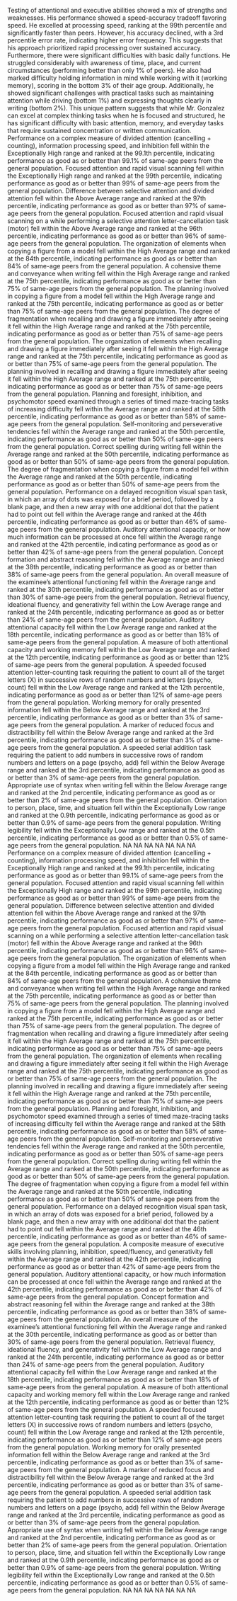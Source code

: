 Testing of attentional and executive abilities showed a mix of strengths and weaknesses. His performance showed a speed-accuracy tradeoff favoring speed. He excelled at processing speed, ranking at the 99th percentile and significantly faster than peers. However, his accuracy declined, with a 3rd percentile error rate, indicating higher error frequency. This suggests that his approach prioritized rapid processing over sustained accuracy. Furthermore, there were significant difficulties with basic daily functions. He struggled considerably with awareness of time, place, and current circumstances (performing better than only 1% of peers). He also had marked difficulty holding information in mind while working with it (working memory), scoring in the bottom 3% of their age group. Additionally, he showed significant challenges with practical tasks such as maintaining attention while driving (bottom 1%) and expressing thoughts clearly in writing (bottom 2%). This unique pattern suggests that while Mr. Gonzalez can excel at complex thinking tasks when he is focused and structured, he has significant difficulty with basic attention, memory, and everyday tasks that require sustained concentration or written communication. 
Performance on a complex measure of divided attention (cancelling + counting), information processing speed, and inhibition fell within the Exceptionally High range and ranked at the 99.1th percentile, indicating performance as good as or better than 99.1% of same-age peers from the general population.
Focused attention and rapid visual scanning fell within the Exceptionally High range and ranked at the 99th percentile, indicating performance as good as or better than 99% of same-age peers from the general population.
Difference between selective attention and divided attention fell within the Above Average range and ranked at the 97th percentile, indicating performance as good as or better than 97% of same-age peers from the general population.
Focused attention and rapid visual scanning on a while performing a selective attention letter-cancellation task (motor) fell within the Above Average range and ranked at the 96th percentile, indicating performance as good as or better than 96% of same-age peers from the general population.
The organization of elements when copying a figure from a model fell within the High Average range and ranked at the 84th percentile, indicating performance as good as or better than 84% of same-age peers from the general population.
A cohensive theme and conveyance when writing fell within the High Average range and ranked at the 75th percentile, indicating performance as good as or better than 75% of same-age peers from the general population.
The planning involved in copying a figure from a model fell within the High Average range and ranked at the 75th percentile, indicating performance as good as or better than 75% of same-age peers from the general population.
The degree of fragmentation when recalling and drawing a figure immediately after seeing it fell within the High Average range and ranked at the 75th percentile, indicating performance as good as or better than 75% of same-age peers from the general population.
The organization of elements when recalling and drawing a figure immediately after seeing it fell within the High Average range and ranked at the 75th percentile, indicating performance as good as or better than 75% of same-age peers from the general population.
The planning involved in recalling and drawing a figure immediately after seeing it fell within the High Average range and ranked at the 75th percentile, indicating performance as good as or better than 75% of same-age peers from the general population.
Planning and foresight, inhibition, and psychomotor speed examined through a series of timed maze-tracing tasks of increasing difficulty fell within the Average range and ranked at the 58th percentile, indicating performance as good as or better than 58% of same-age peers from the general population.
Self-monitoring and perseverative tendencies fell within the Average range and ranked at the 50th percentile, indicating performance as good as or better than 50% of same-age peers from the general population.
Correct spelling during writing fell within the Average range and ranked at the 50th percentile, indicating performance as good as or better than 50% of same-age peers from the general population.
The degree of fragmentation when copying a figure from a model fell within the Average range and ranked at the 50th percentile, indicating performance as good as or better than 50% of same-age peers from the general population.
Performance on a delayed recognition visual span task, in which an array of dots was exposed for a brief period, followed by a blank page, and then a new array with one additional dot that the patient had to point out fell within the Average range and ranked at the 46th percentile, indicating performance as good as or better than 46% of same-age peers from the general population.
Auditory attentional capacity, or how much information can be processed at once fell within the Average range and ranked at the 42th percentile, indicating performance as good as or better than 42% of same-age peers from the general population.
Concept formation and abstract reasoning fell within the Average range and ranked at the 38th percentile, indicating performance as good as or better than 38% of same-age peers from the general population.
An overall measure of the examinee's attentional functioning fell within the Average range and ranked at the 30th percentile, indicating performance as good as or better than 30% of same-age peers from the general population.
Retrieval fluency, ideational fluency, and generativity fell within the Low Average range and ranked at the 24th percentile, indicating performance as good as or better than 24% of same-age peers from the general population.
Auditory attentional capacity fell within the Low Average range and ranked at the 18th percentile, indicating performance as good as or better than 18% of same-age peers from the general population.
A measure of both attentional capacity and working memory fell within the Low Average range and ranked at the 12th percentile, indicating performance as good as or better than 12% of same-age peers from the general population.
A speeded focused attention letter-counting task requiring the patient to count all of the target letters (X) in successive rows of random numbers and letters (psycho, count) fell within the Low Average range and ranked at the 12th percentile, indicating performance as good as or better than 12% of same-age peers from the general population.
Working memory for orally presented information fell within the Below Average range and ranked at the 3rd percentile, indicating performance as good as or better than 3% of same-age peers from the general population.
A marker of reduced focus and distractibility fell within the Below Average range and ranked at the 3rd percentile, indicating performance as good as or better than 3% of same-age peers from the general population.
A speeded serial addition task requiring the patient to add numbers in successive rows of random numbers and letters on a page (psycho, add) fell within the Below Average range and ranked at the 3rd percentile, indicating performance as good as or better than 3% of same-age peers from the general population.
Appropriate use of syntax when writing fell within the Below Average range and ranked at the 2nd percentile, indicating performance as good as or better than 2% of same-age peers from the general population.
Orientation to person, place, time, and situation fell within the Exceptionally Low range and ranked at the 0.9th percentile, indicating performance as good as or better than 0.9% of same-age peers from the general population.
Writing legibility fell within the Exceptionally Low range and ranked at the 0.5th percentile, indicating performance as good as or better than 0.5% of same-age peers from the general population.
NA
NA
NA
NA
NA
NA
NA
Performance on a complex measure of divided attention (cancelling + counting), information processing speed, and inhibition fell within the Exceptionally High range and ranked at the 99.1th percentile, indicating performance as good as or better than 99.1% of same-age peers from the general population.
Focused attention and rapid visual scanning fell within the Exceptionally High range and ranked at the 99th percentile, indicating performance as good as or better than 99% of same-age peers from the general population.
Difference between selective attention and divided attention fell within the Above Average range and ranked at the 97th percentile, indicating performance as good as or better than 97% of same-age peers from the general population.
Focused attention and rapid visual scanning on a while performing a selective attention letter-cancellation task (motor) fell within the Above Average range and ranked at the 96th percentile, indicating performance as good as or better than 96% of same-age peers from the general population.
The organization of elements when copying a figure from a model fell within the High Average range and ranked at the 84th percentile, indicating performance as good as or better than 84% of same-age peers from the general population.
A cohensive theme and conveyance when writing fell within the High Average range and ranked at the 75th percentile, indicating performance as good as or better than 75% of same-age peers from the general population.
The planning involved in copying a figure from a model fell within the High Average range and ranked at the 75th percentile, indicating performance as good as or better than 75% of same-age peers from the general population.
The degree of fragmentation when recalling and drawing a figure immediately after seeing it fell within the High Average range and ranked at the 75th percentile, indicating performance as good as or better than 75% of same-age peers from the general population.
The organization of elements when recalling and drawing a figure immediately after seeing it fell within the High Average range and ranked at the 75th percentile, indicating performance as good as or better than 75% of same-age peers from the general population.
The planning involved in recalling and drawing a figure immediately after seeing it fell within the High Average range and ranked at the 75th percentile, indicating performance as good as or better than 75% of same-age peers from the general population.
Planning and foresight, inhibition, and psychomotor speed examined through a series of timed maze-tracing tasks of increasing difficulty fell within the Average range and ranked at the 58th percentile, indicating performance as good as or better than 58% of same-age peers from the general population.
Self-monitoring and perseverative tendencies fell within the Average range and ranked at the 50th percentile, indicating performance as good as or better than 50% of same-age peers from the general population.
Correct spelling during writing fell within the Average range and ranked at the 50th percentile, indicating performance as good as or better than 50% of same-age peers from the general population.
The degree of fragmentation when copying a figure from a model fell within the Average range and ranked at the 50th percentile, indicating performance as good as or better than 50% of same-age peers from the general population.
Performance on a delayed recognition visual span task, in which an array of dots was exposed for a brief period, followed by a blank page, and then a new array with one additional dot that the patient had to point out fell within the Average range and ranked at the 46th percentile, indicating performance as good as or better than 46% of same-age peers from the general population.
A composite measure of executive skills involving planning, inhibition, speed/fluency, and generativity fell within the Average range and ranked at the 42th percentile, indicating performance as good as or better than 42% of same-age peers from the general population.
Auditory attentional capacity, or how much information can be processed at once fell within the Average range and ranked at the 42th percentile, indicating performance as good as or better than 42% of same-age peers from the general population.
Concept formation and abstract reasoning fell within the Average range and ranked at the 38th percentile, indicating performance as good as or better than 38% of same-age peers from the general population.
An overall measure of the examinee's attentional functioning fell within the Average range and ranked at the 30th percentile, indicating performance as good as or better than 30% of same-age peers from the general population.
Retrieval fluency, ideational fluency, and generativity fell within the Low Average range and ranked at the 24th percentile, indicating performance as good as or better than 24% of same-age peers from the general population.
Auditory attentional capacity fell within the Low Average range and ranked at the 18th percentile, indicating performance as good as or better than 18% of same-age peers from the general population.
A measure of both attentional capacity and working memory fell within the Low Average range and ranked at the 12th percentile, indicating performance as good as or better than 12% of same-age peers from the general population.
A speeded focused attention letter-counting task requiring the patient to count all of the target letters (X) in successive rows of random numbers and letters (psycho, count) fell within the Low Average range and ranked at the 12th percentile, indicating performance as good as or better than 12% of same-age peers from the general population.
Working memory for orally presented information fell within the Below Average range and ranked at the 3rd percentile, indicating performance as good as or better than 3% of same-age peers from the general population.
A marker of reduced focus and distractibility fell within the Below Average range and ranked at the 3rd percentile, indicating performance as good as or better than 3% of same-age peers from the general population.
A speeded serial addition task requiring the patient to add numbers in successive rows of random numbers and letters on a page (psycho, add) fell within the Below Average range and ranked at the 3rd percentile, indicating performance as good as or better than 3% of same-age peers from the general population.
Appropriate use of syntax when writing fell within the Below Average range and ranked at the 2nd percentile, indicating performance as good as or better than 2% of same-age peers from the general population.
Orientation to person, place, time, and situation fell within the Exceptionally Low range and ranked at the 0.9th percentile, indicating performance as good as or better than 0.9% of same-age peers from the general population.
Writing legibility fell within the Exceptionally Low range and ranked at the 0.5th percentile, indicating performance as good as or better than 0.5% of same-age peers from the general population.
NA
NA
NA
NA
NA
NA
NA
